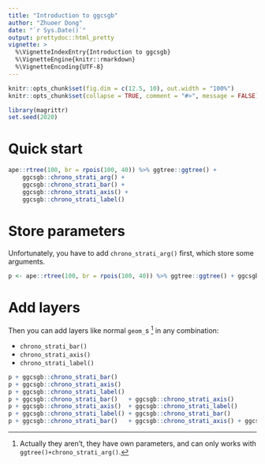 ```yaml
---
title: "Introduction to ggcsgb"
author: "Zhuoer Dong"
date: "`r Sys.Date()`"
output: prettydoc::html_pretty
vignette: >
  %\VignetteIndexEntry{Introduction to ggcsgb}
  %\VignetteEngine{knitr::rmarkdown}
  %\VignetteEncoding{UTF-8}
---
```


```r
knitr::opts_chunk$set(fig.dim = c(12.5, 10), out.width = "100%")
knitr::opts_chunk$set(collapse = TRUE, comment = "#>", message = FALSE)
```

```r
library(magrittr)
set.seed(2020)
```

# Quick start

```r
ape::rtree(100, br = rpois(100, 40)) %>% ggtree::ggtree() + 
    ggcsgb::chrono_strati_arg() + 
	ggcsgb::chrono_strati_bar() + 
	ggcsgb::chrono_strati_axis() + 
	ggcsgb::chrono_strati_label()
```



# Store parameters

Unfortunately, you have to add `chrono_strati_arg()` first, which store some arguments.

```r
p <- ape::rtree(100, br = rpois(100, 40)) %>% ggtree::ggtree() + ggcsgb::chrono_strati_arg()
```



# Add layers

Then you can add layers like normal `geom_`s ^[Actually they aren't, they have own parameters, and can only works with `ggtree()+chrono_strati_arg()`.] in any combination:

- `chrono_strati_bar()` 
- `chrono_strati_axis()` 
- `chrono_strati_label()`

```r
p + ggcsgb::chrono_strati_bar() 
p + ggcsgb::chrono_strati_axis() 
p + ggcsgb::chrono_strati_label()
p + ggcsgb::chrono_strati_bar()   + ggcsgb::chrono_strati_axis() 
p + ggcsgb::chrono_strati_axis()  + ggcsgb::chrono_strati_label()
p + ggcsgb::chrono_strati_label() + ggcsgb::chrono_strati_bar()
p + ggcsgb::chrono_strati_bar()   + ggcsgb::chrono_strati_axis() + ggcsgb::chrono_strati_label() 
```
